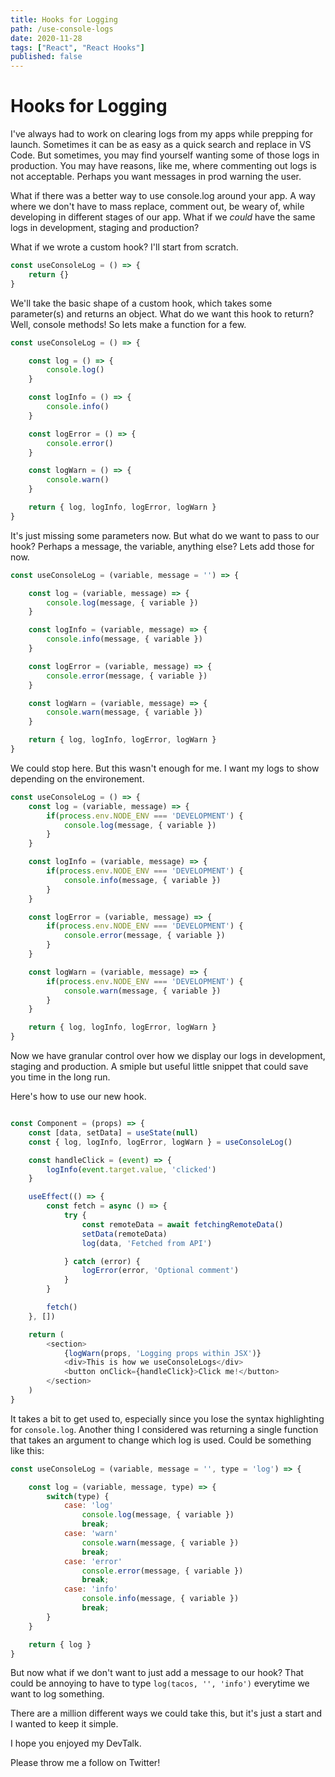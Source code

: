 ```yaml
---
title: Hooks for Logging
path: /use-console-logs
date: 2020-11-28
tags: ["React", "React Hooks"]
published: false
---
```



# Hooks for Logging

I've always had to work on clearing logs from my apps while prepping for launch.
Sometimes it can be as easy as a quick search and replace in VS Code. But sometimes, 
you may find yourself wanting some of those logs in production. You may have reasons, like me, 
where commenting out logs is not acceptable. Perhaps you want messages in prod warning the user. 

What if there was a better way to use console.log around your app. A way where we don't have to 
mass replace, comment out, be weary of, while developing in different stages of our app. What if we
*could* have the same logs in development, staging and production? 

What if we wrote a custom hook? 
I'll start from scratch.

```jsx:title=src/components/useConsoleLog.js
const useConsoleLog = () => {
    return {}
}
```
We'll take the basic shape of a custom hook, 
which takes some parameter(s) and returns an object. What do we want this hook to return? 
Well, console methods! So lets make a function for a few. 

```jsx:title=src/components/useConsoleLog.js {3-17}
const useConsoleLog = () => {

    const log = () => {
        console.log()
    }

    const logInfo = () => {
        console.info()
    }

    const logError = () => {
        console.error()
    }

    const logWarn = () => {
        console.warn()
    }

    return { log, logInfo, logError, logWarn }
}
```

It's just missing some parameters now. But what do we want to pass to our hook? 
Perhaps a message, the variable, anything else? Lets add those for now.

```jsx:title=src/components/useConsoleLog.js
const useConsoleLog = (variable, message = '') => {

    const log = (variable, message) => {
        console.log(message, { variable })
    }

    const logInfo = (variable, message) => {
        console.info(message, { variable })
    }

    const logError = (variable, message) => {
        console.error(message, { variable })
    }

    const logWarn = (variable, message) => {
        console.warn(message, { variable })
    }

    return { log, logInfo, logError, logWarn }
}
```

We could stop here. But this wasn't enough for me. 
I want my logs to show depending on the environement. 


```jsx:title=src/components/useConsoleLog.js {3-5}
const useConsoleLog = () => {
    const log = (variable, message) => {
        if(process.env.NODE_ENV === 'DEVELOPMENT') {
            console.log(message, { variable })
        }
    }

    const logInfo = (variable, message) => {
        if(process.env.NODE_ENV === 'DEVELOPMENT') {
            console.info(message, { variable })
        }
    }

    const logError = (variable, message) => {
        if(process.env.NODE_ENV === 'DEVELOPMENT') {
            console.error(message, { variable })
        }
    }

    const logWarn = (variable, message) => {
        if(process.env.NODE_ENV === 'DEVELOPMENT') {
            console.warn(message, { variable })
        }
    }

    return { log, logInfo, logError, logWarn }
}
```

Now we have granular control over how we display our logs in development, staging and production. 
A smiple but useful little snippet that could save you time in the long run. 

Here's how to use our new hook. 

```jsx:title=src/components/useConsoleLog.js

const Component = (props) => {
    const [data, setData] = useState(null)
    const { log, logInfo, logError, logWarn } = useConsoleLog()

    const handleClick = (event) => {
        logInfo(event.target.value, 'clicked')
    }

    useEffect(() => {
        const fetch = async () => {
            try {
                const remoteData = await fetchingRemoteData()
                setData(remoteData)
                log(data, 'Fetched from API')

            } catch (error) {
                logError(error, 'Optional comment')
            }
        }

        fetch()
    }, [])

    return (
        <section>
            {logWarn(props, 'Logging props within JSX')}
            <div>This is how we useConsoleLogs</div>
            <button onClick={handleClick}>Click me!</button>
        </section>
    )
}

```

It takes a bit to get used to, especially since you lose the syntax highlighting for `console.log`.
Another thing I considered was returning a single function that takes an argument to change which log
is used. Could be something like this:

```jsx:title=src/components/useConsoleLog.js
const useConsoleLog = (variable, message = '', type = 'log') => {

    const log = (variable, message, type) => {
        switch(type) {
            case: 'log'
                console.log(message, { variable })
                break;
            case: 'warn'
                console.warn(message, { variable })
                break;
            case: 'error'
                console.error(message, { variable })
                break;
            case: 'info'
                console.info(message, { variable })
                break;
        }
    }

    return { log }
}
```

But now what if we don't want to just add a message to our hook? 
That could be annoying to have to type `log(tacos, '', 'info')` everytime we want to log something. 

There are a million different ways we could take this, but it's just a start and I wanted to keep it simple. 

I hope you enjoyed my DevTalk. 

Please throw me a follow on Twitter!